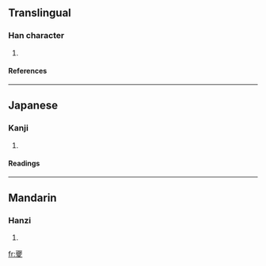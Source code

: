 ==Translingual==
===Han character===
{{Han char|rn=35|rad=夊|as=16|sn=19|four=1040<sub>7</sub>|canj=一金竹水 (MCHE)}}
# {{defn|Han|sort=夊16}}
====References====
{{Han ref|kx=0245.280|dkj=05741|hdz=20871.230|uh=5912|ud=22802|bh=F1F9|bd=61945}}
----
==Japanese==
===Kanji===
{{ja-kanji|grade=|rs=夊16}}
# {{defn|Japanese}} 
====Readings====
{{ja-readings|on=[[どう]] (dō), [[のう]] (nō)|kun=[[めざる]] (mezaru)}}
----
==Mandarin==
===Hanzi===
{{cmn-hanzi|pin=[[náo]] ([[nao2]])|wg=nao<sup>2</sup>}}
# {{defn|Mandarin}}

[[fr:夒]]